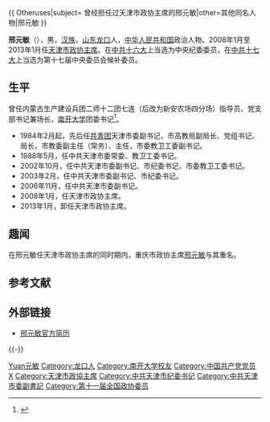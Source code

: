{{ Otheruses|subject= 曾经担任过天津市政协主席的邢元敏|other=其他同名人物|邢元敏 }}
{{Infobox_officeholder
| name = <span style="font-size:larger;">邢元敏</span>
| image name = 
| width = 
| now = <span style="color: blue;">[[中国人民政治协商会议天津市委员会|天津市政协]]主席</span>
| period = 2008年1月至2013年1月
| now2 = <span style="color: blue;">[[中国共产党天津市委员会|中共天津市委]]副书记</span>
| period2 = 2002年10月至2009年5月
| Sex = 男
| different name =
| party = {{中国共产党|22px}}
| Native place = [[中國|中國]][[山东|山东]][[龙口|龙口]]
| date of birth = 1949年11月
| place of birth = {{CHN}}[[山东省|山东省]][[龙口市|龙口市]]
| date of death = 
| place of death = 
| spouse = 
| relatives = 
| educate = 
*[[南开大学|南开大学]]哲学系毕业
| past = 
| work =
}}

'''邢元敏'''（{{bd|1949年|11月|catIdx=X邢}}），男，[[汉族|汉族]]，[[山东省|山东]][[龙口市|龙口]]人，[[中华人民共和国|中华人民共和国]]政治人物。2008年1月至2013年1月任[[中国人民政治协商会议天津市委员会|天津市政协主席]]。在[[中共十六大|中共十六大]]上当选为中央纪委委员，在[[中共十七大|中共十七大]]上当选为第十七届中央委员会候补委员。

== 生平 ==
曾任内蒙古生产建设兵团二师十二团七连（后改为新安农场四分场）指导员、党支部书记兼场长，[[南开大学|南开大学]]团委书记<ref>{{Cite web |url=http://news.xinhuanet.com/ziliao/2008-01/27/content_7502077.htm |title=邢元敏官方简历 |access-date=2009-04-11 |archive-date=2009-03-04 |archive-url=https://web.archive.org/web/20090304225823/http://news.xinhuanet.com/ziliao/2008-01/27/content_7502077.htm |dead-url=no }}</ref>。
* 1984年2月起，先后任[[中國共產主義青年團|共青团]]天津市委副书记，市高教局副局长、党组书记、局长，市教委副主任（常务）、主任，市委教卫工委副书记。
* 1988年5月，任中共天津市委常委、教卫工委书记。
* 2002年10月，任中共天津市委副书记、市纪委书记，市委教卫工委书记。
* 2003年2月，任中共天津市委副书记、市纪委书记。
* 2006年11月，任中共天津市委副书记。
* 2008年1月，任天津市政协主席。
* 2013年1月，卸任天津市政协主席。

== 趣闻 ==
在邢元敏任天津市政协主席的同时期内，重庆市政协主席[[邢元敏_(1948年)|邢元敏]]与其重名。

== 参考文献 ==
{{Reflist}}

== 外部链接 ==
* [https://web.archive.org/web/20090304225823/http://news.xinhuanet.com/ziliao/2008-01/27/content_7502077.htm 邢元敏官方简历]

{{-}}
{{中华人民共和国天津市正职领导人}}
{{1995届中央党校一年制中青年干部培训班}}

{{Authority control}}
{{DEFAULTSORT: Xing Yuanmin}}
[[Category:邢姓|Yuan元敏]]
[[Category:龙口人|Category:龙口人]]
[[Category:南开大学校友|Category:南开大学校友]]
[[Category:中国共产党党员|Category:中国共产党党员]]
[[Category:中国共产党第十七届中央委员会候补委员|X]]
[[Category:天津市政協主席|Category:天津市政協主席]]
[[Category:中共天津市纪委书记|Category:中共天津市纪委书记]]
[[Category:中共天津市委副書記|Category:中共天津市委副書記]]
[[Category:第十一届全国政协委员|Category:第十一届全国政协委员]]